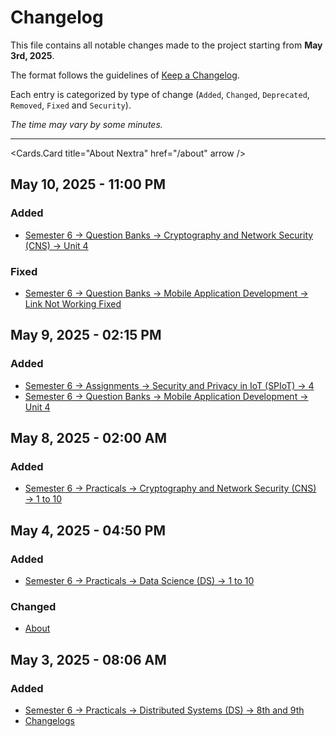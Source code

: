 
# Changelog

This file contains all notable changes made to the project starting from **May 3rd, 2025**.

The format follows the guidelines of [Keep a Changelog](https://keepachangelog.com/en/1.0.0/).

Each entry is categorized by type of change (`Added`, `Changed`, `Deprecated`, `Removed`, `Fixed` and `Security`).

_The time may vary by some minutes._

---

<Cards.Card title="About Nextra" href="/about" arrow />

## May 10, 2025 - 11:00 PM

### Added

- [Semester 6 → Question Banks → Cryptography and Network Security (CNS) → Unit 4](./sem-6/qssion-banks/cryptography-and-network-security)

### Fixed

- [Semester 6 → Question Banks → Mobile Application Development → Link Not Working Fixed](./sem-6/question-banks/mobile-application-development)

## May 9, 2025 - 02:15 PM

### Added

- [Semester 6 → Assignments → Security and Privacy in IoT (SPIoT) → 4](./sem-6/assignments/security-and-privacy-in-iot/)
- [Semester 6 → Question Banks → Mobile Application Development → Unit 4](./sem-6/question-banks/mobile-application-development)

## May 8, 2025 - 02:00 AM

### Added

- [Semester 6 → Practicals → Cryptography and Network Security (CNS) → 1 to 10](./sem-6/practicals/cryptography-and-network-security)

## May 4, 2025 - 04:50 PM

### Added

- [Semester 6 → Practicals → Data Science (DS) → 1 to 10](./sem-6/practicals/data-science)

### Changed

- [About](./about)

## May 3, 2025 - 08:06 AM

### Added

- [Semester 6 → Practicals → Distributed Systems (DS) → 8th and 9th](./sem-6/practicals/distributed-systems)
- [Changelogs](./changelogs)
